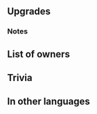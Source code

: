 {{SkillPage Tabs}}{{Weapon Infobox
|tagid=SID_ベルカの殺斧
|weaponType=Axe
|might=16
|range=1
|effect=Accelerates Special trigger (cooldown count-1).
|cooldown=-1
|cost=400
|exclusive=1
|userVersion1=Weapon
|userVersion2=Gleam
|statModifiers=0,16,0,0,0
|required=-
|refinePaths=default
|refineSP=400
|refineMedals=500
|refineDews=200
|effectSkill1=At start of combat, if unit's HP ≥ 50%, inflicts Atk-4 on foe during combat and Special cooldown charge -1 on foe per attack. (Only highest value applied. Does not stack.)
|iconSkill1=Berukas Axe W.png
|tagidExtraSkill1=消
|properties=
}}
==Upgrades==
{{Weapon Upgrade List}}
===Notes===
{{Combat reductions}}
{{CooldownChargeMinus}}
==List of owners==
{{Skill Hero List}}
==Trivia==
{{Rsn|キャンセルR50攻4|Cancel R50 Attack 4}}

==In other languages==
{{OtherLanguages
|japanese=ベルカの殺斧
|german=Berukas Axt
|spanishEU=Hacha Beruka
|spanishLA=Hacha Beruka
|french=Hache de Beruka
|italian=Ascia di Beruka
|chineseTW=貝爾卡的殺斧
|portuguese=Machado Beruka
}}
{{Weapons Navbox}}